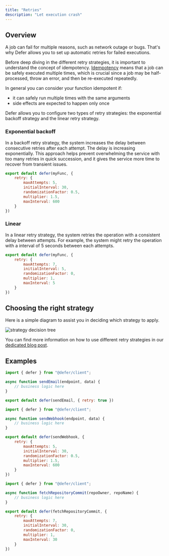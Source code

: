 ```yaml
---
title: "Retries"
description: "Let execution crash"
---
```


## Overview

A job can fail for multiple reasons, such as network outage or
bugs. That's why Defer allows you to set up automatic retries for
failed executions.

Before deep diving in the different retry strategies, it is important
to understand the concept of
idempotency. [Idempotency](https://en.wikipedia.org/wiki/Idempotence)
means that a job can be safely executed multiple times, which is
crucial since a job may be half-processed, throw an error, and then be
re-executed repeatedly.

In general you can consider your function idempotent if:
- it can safely run multiple times with the same arguments
- side effects are expected to happen only once
  

Defer allows you to configure two types of retry strategies: the
exponential backoff strategy and the linear retry strategy.

### Exponential backoff

In a backoff retry strategy, the system increases the delay between
consecutive retries after each attempt. The delay is increasing
exponentially. This approach helps prevent overwhelming the service
with too many retries in quick succession, and it gives the service
more time to recover from transient issues.

```js
export default defer(myFunc, {
	retry: {
		maxAttempts: 5,
		initialInterval: 30,
		randomizationFactor: 0.5,
		multiplier: 1.5,
		maxInterval: 600
	}
})
```

### Linear

In a linear retry strategy, the system retries the operation with a
consistent delay between attempts. For example, the system might retry
the operation with a interval of 5 seconds between each attempts.

```js
export default defer(myFunc, {
	retry: {
		maxAttempts: 7,
		initialInterval: 5,
		randomizationFactor: 0,
		multiplier: 1,
		maxInterval: 5
	}
})
```

## Choosing the right strategy

Here is a simple diagram to assist you in deciding which strategy to apply.

![strategy decision tree](/images/features/retries/strategy-decision-tree.svg)

<Tip>

You can find more information on how to use different retry strategies
in our [dedicated blog
post](https://www.defer.run/blog/function-retry-strategies/).

</Tip>


## Examples


<CodeGroup>

```js default
import { defer } from "@defer/client";

async function sendEmail(endpoint, data) {
	// business logic here
}

export default defer(sendEmail, { retry: true })
```

```js exponential
import { defer } from "@defer/client";

async function sendWebhook(endpoint, data) {
	// business logic here
}

export default defer(sendWebhook, {
	retry: {
		maxAttempts: 5,
		initialInterval: 30,
		randomizationFactor: 0.5,
		multiplier: 1.5,
		maxInterval: 600
	}
})
```

```js linear
import { defer } from "@defer/client";

async function fetchRepositoryCommit(repoOwner, repoName) {
	// business logic here
}

export default defer(fetchRepositoryCommit, {
	retry: {
		maxAttempts: 7,
		initialInterval: 30,
		randomizationFactor: 0,
		multiplier: 1,
		maxInterval: 30
	}
})
```

</CodeGroup>
